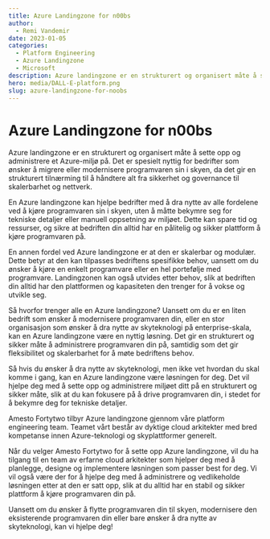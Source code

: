 ```yaml
---
title: Azure Landingzone for n00bs
author:
  - Remi Vandemir
date: 2023-01-05
categories:
  - Platform Engineering
  - Azure Landingzone
  - Microsoft
description: Azure landingzone er en strukturert og organisert måte å sette opp og administrere et Azure-miljø på. Det er spesielt nyttig for bedrifter som ønsker å migrere eller modernisere programvaren sin i skyen, da det gir en strukturert tilnærming til å håndtere alt fra sikkerhet og governance til skalerbarhet og nettverk.
hero: media/DALL-E-platform.png
slug: azure-landingzone-for-noobs
---
```

# Azure Landingzone for n00bs

Azure landingzone er en strukturert og organisert måte å sette opp og administrere et Azure-miljø på. Det er spesielt nyttig for bedrifter som ønsker å migrere eller modernisere programvaren sin i skyen, da det gir en strukturert tilnærming til å håndtere alt fra sikkerhet og governance til skalerbarhet og nettverk.

En Azure landingzone kan hjelpe bedrifter med å dra nytte av alle fordelene ved å kjøre programvaren sin i skyen, uten å måtte bekymre seg for tekniske detaljer eller manuell oppsetning av miljøet. Dette kan spare tid og ressurser, og sikre at bedriften din alltid har en pålitelig og sikker plattform å kjøre programvaren på.

En annen fordel ved Azure landingzone er at den er skalerbar og modulær. Dette betyr at den kan tilpasses bedriftens spesifikke behov, uansett om du ønsker å kjøre en enkelt programvare eller en hel portefølje med programvare. Landingzonen kan også utvides etter behov, slik at bedriften din alltid har den plattformen og kapasiteten den trenger for å vokse og utvikle seg.

Så hvorfor trenger alle en Azure landingzone? Uansett om du er en liten bedrift som ønsker å modernisere programvaren din, eller en stor organisasjon som ønsker å dra nytte av skyteknologi på enterprise-skala, kan en Azure landingzone være en nyttig løsning. Det gir en strukturert og sikker måte å administrere programvaren din på, samtidig som det gir fleksibilitet og skalerbarhet for å møte bedriftens behov.

Så hvis du ønsker å dra nytte av skyteknologi, men ikke vet hvordan du skal komme i gang, kan en Azure landingzone være løsningen for deg. Det vil hjelpe deg med å sette opp og administrere miljøet ditt på en strukturert og sikker måte, slik at du kan fokusere på å drive programvaren din, i stedet for å bekymre deg for tekniske detaljer.

Amesto Fortytwo tilbyr Azure landingzone gjennom våre platform engineering team. Teamet vårt består av dyktige cloud arkitekter med bred kompetanse innen Azure-teknologi og skyplattformer generelt.

Når du velger Amesto Fortytwo for å sette opp Azure landingzone, vil du ha tilgang til en team av erfarne cloud arkitekter som hjelper deg med å planlegge, designe og implementere løsningen som passer best for deg. Vi vil også være der for å hjelpe deg med å administrere og vedlikeholde løsningen etter at den er satt opp, slik at du alltid har en stabil og sikker plattform å kjøre programvaren din på.

Uansett om du ønsker å flytte programvaren din til skyen, modernisere den eksisterende programvaren din eller bare ønsker å dra nytte av skyteknologi, kan vi hjelpe deg!
